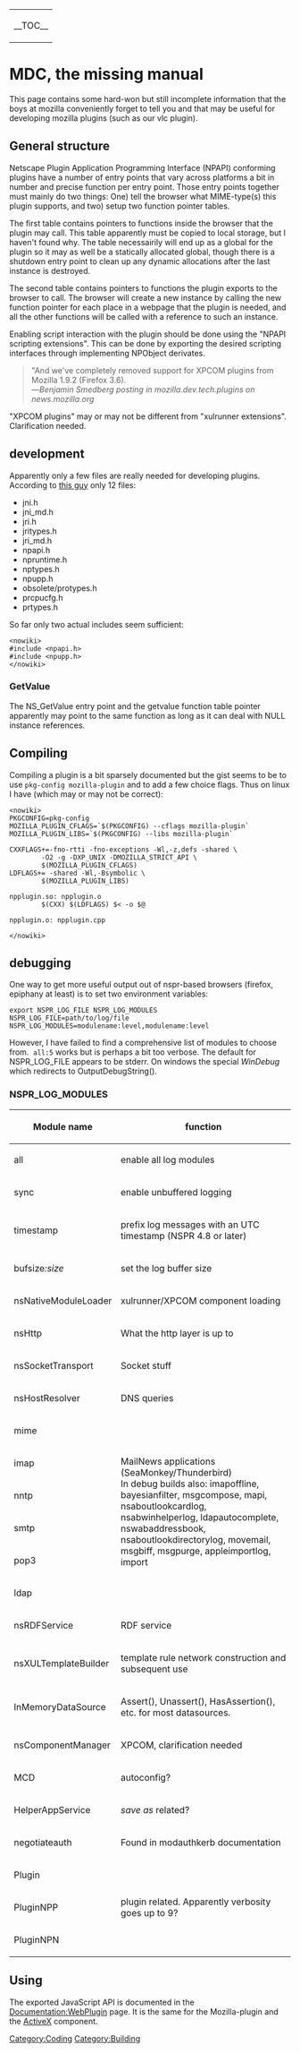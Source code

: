 {| align="right"
| __TOC__
|} <!-- really should skip MDC in the toc, but how? -->


= MDC, the missing manual =

This page contains some hard-won but still incomplete information that the boys at mozilla conveniently forget to tell you and that may be useful for developing mozilla plugins (such as our vlc plugin).

== General structure ==
Netscape Plugin Application Programming Interface (NPAPI) conforming plugins have a number of entry points that vary across platforms a bit in number and precise function per entry point. Those entry points together must mainly do two things: One) tell the browser what MIME-type(s) this plugin supports, and two) setup two function pointer tables.

The first table contains pointers to functions inside the browser that the plugin may call. This table apparently must be copied to local storage, but I haven't found why. The table necessairily will end up as a global for the plugin so it may as well be a statically allocated global, though there is a shutdown entry point to clean up any dynamic allocations after the last instance is destroyed.

The second table contains pointers to functions the plugin exports to the browser to call. The browser will create a new instance by calling the new function pointer for each place in a webpage that the plugin is needed, and all the other functions will be called with a reference to such an instance.

Enabling script interaction with the plugin should be done using the "NPAPI scripting extensions". This can be done by exporting the desired scripting interfaces through implementing NPObject derivates.

<blockquote>"And we've completely removed support for XPCOM plugins from Mozilla 1.9.2 (Firefox 3.6).<br>&mdash;<cite>Benjamin Smedberg <!-- <benjamin@smedbergs.us> in <E8idnZax4IVPNOTXnZ2dnUVZ_gednZ2d@mozilla.org> --> posting in mozilla.dev.tech.plugins on news.mozilla.org</cite></blockquote>

"XPCOM plugins" may or may not be different from "xulrunner extensions". Clarification needed.

== development ==

Apparently only a few files are really needed for developing plugins. According to [http://colonelpanic.net/2009/05/building-a-firefox-plugin-part-two/ this guy] only 12 files:

* jni.h
* jni_md.h
* jri.h
* jritypes.h
* jri_md.h
* npapi.h
* npruntime.h
* nptypes.h
* npupp.h
* obsolete/protypes.h
* prcpucfg.h
* prtypes.h

So far only two actual includes seem sufficient:

<pre><nowiki>
#include <npapi.h>
#include <npupp.h>
</nowiki></pre>

=== GetValue ===
The NS_GetValue entry point and the getvalue function table pointer apparently may point to the same function as long as it can deal with NULL instance references.

== Compiling ==

Compiling a plugin is a bit sparsely documented but the gist seems to be to use <code>pkg-config mozilla-plugin</code> and to add a few choice flags. Thus on linux I have (which may or may not be correct):

<pre><nowiki>
PKGCONFIG=pkg-config
MOZILLA_PLUGIN_CFLAGS=`$(PKGCONFIG) --cflags mozilla-plugin`
MOZILLA_PLUGIN_LIBS=`$(PKGCONFIG) --libs mozilla-plugin`

CXXFLAGS+=-fno-rtti -fno-exceptions -Wl,-z,defs -shared \
        -O2 -g -DXP_UNIX -DMOZILLA_STRICT_API \
        $(MOZILLA_PLUGIN_CFLAGS)
LDFLAGS+= -shared -Wl,-Bsymbolic \
        $(MOZILLA_PLUGIN_LIBS)

npplugin.so: npplugin.o
        $(CXX) $(LDFLAGS) $< -o $@

npplugin.o: npplugin.cpp

</nowiki></pre>

== debugging ==

One way to get more useful output out of nspr-based browsers (firefox, epiphany at least) is to set two environment variables:

 export NSPR_LOG_FILE NSPR_LOG_MODULES
 NSPR_LOG_FILE=path/to/log/file
 NSPR_LOG_MODULES=modulename:level,modulename:level

However, I have failed to find a comprehensive list of modules to choose from. &nbsp;<code>all:5</code> works but is perhaps a bit too verbose. The default for NSPR_LOG_FILE appears to be stderr. On windows the special ''WinDebug'' which redirects to OutputDebugString().

=== NSPR_LOG_MODULES ===
{| class="wikitable"
|-
! Module name
! function
|-
| all
| enable all log modules
|-
| sync
| enable unbuffered logging
|-
| timestamp
| prefix log messages with an UTC timestamp (NSPR 4.8 or later)
|-
| bufsize'':size''
| set the log buffer size
|-
| nsNativeModuleLoader
| xulrunner/XPCOM component loading
|-
| nsHttp
| What the http layer is up to
|-
| nsSocketTransport
| Socket stuff
|-
| nsHostResolver
| DNS queries
|-
| mime
| rowspan=6|MailNews applications (SeaMonkey/Thunderbird)<br> In debug builds also: imapoffline, bayesianfilter, msgcompose, mapi, nsaboutlookcardlog, nsabwinhelperlog, ldapautocomplete, nswabaddressbook, nsaboutlookdirectorylog, movemail, msgbiff, msgpurge, appleimportlog, import
|-
| imap
|-
| nntp
|-
| smtp
|-
| pop3
|-
| ldap 
|-
| nsRDFService
| RDF service
|-
| nsXULTemplateBuilder
| template rule network construction and subsequent use
|-
| InMemoryDataSource
| Assert(), Unassert(), HasAssertion(), etc. for most datasources.
|-
| nsComponentManager
| XPCOM, clarification needed
|-
| MCD
| autoconfig?
|-
| HelperAppService
| ''save as'' related?
|-
| negotiateauth
| Found in modauthkerb documentation
|-
| Plugin
| rowspan=3| plugin related. Apparently verbosity goes up to 9?
|-
| PluginNPP
|-
| PluginNPN
|}

== Using ==

The exported JavaScript API is documented in the [[Documentation:WebPlugin]] page. It is the same for the Mozilla-plugin and the [[ActiveX/HTML|ActiveX]] component.


[[Category:Coding]][[Category:Building]]